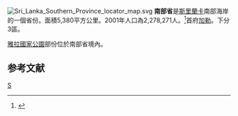 [[File:Sri_Lanka_Southern_Province_locator_map.svg|right]]
'''南部省'''是[[斯里蘭卡|斯里蘭卡]]南部海岸的一個省份。面積5,380平方公里。2001年人口為2,278,271人。<ref>{{Cite web |url=http://www.statistics.gov.lk/PopHouSat/PDF/Population/p9p2%20Population%20by%20district%20,%20sex,%20sex%20ratio%20and%20population%20density.pdf |title=2001年人口普查 |accessdate=2008-04-26 |archive-date=2012-05-17 |archive-url=https://www.webcitation.org/67j70arpb?url=http://www.statistics.gov.lk/PopHouSat/PDF/Population/p9p2%20Population%20by%20district%20%2C%20sex%2C%20sex%20ratio%20and%20population%20density.pdf |dead-url=no }}</ref>首府[[加勒|加勒]]。下分3區。

[[雅拉國家公園|雅拉國家公園]]部份位於南部省境內。

== 参考文献 ==
{{reflist}}
{{斯里蘭卡省份}}
[[Category:斯里蘭卡省份|S]]